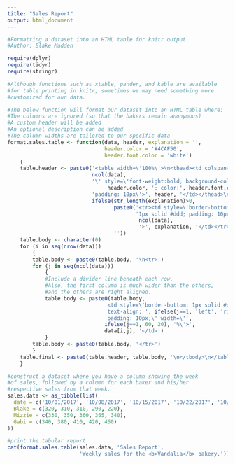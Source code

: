 ```yaml
---
title: "Sales Report"
output: html_document
---
```


```r
#Formatting a dataset into an HTML table for knitr output.
#Author: Blake Madden

require(dplyr)
require(tidyr)
require(stringr)

#Although functions such as xtable, pander, and kable are available
#for table printing in knitr, sometimes we may need something more
#customized for our data.

#The below function will format our dataset into an HTML table where:
#The columns are ignored (so that the bakers remain anonymous)
#A custom header will be added
#An optional description can be added
#The column widths are tailored to our specific data
format.sales.table <- function(data, header, explanation = '',
                               header.color = '#4CAF50',
                               header.font.color = 'white')
    {
    table.header <- paste0('<table width=\'100%\'>\n<thead><td colspan=\'',
                           ncol(data),
                           '\' style=\'font-weight:bold; background-color:',
                                header.color, '; color:', header.font.color, ';',
                           'padding: 10px\'>', header, '</td></thead>\n<tbody>\n',
                           ifelse(str_length(explanation)>0,
                                  paste0('<tr><td style=\'border-bottom: ',
                                         '1px solid #ddd; padding: 10px;\' colspan=\'',
                                          ncol(data),
                                          '>', explanation, '</td></tr>\n'),
                                  ''))
    table.body <- character(0)
    for (i in seq(nrow(data)))
        {
        table.body <- paste0(table.body, '\n<tr>')
        for (j in seq(ncol(data)))
            {
            #Include a divider line beneath each row.
            #Also, the first column is much wider than the others,
            #and the others are right aligned.
            table.body <- paste0(table.body,
                               '<td style=\'border-bottom: 1px solid #ddd; ',
                               'text-align: ', ifelse(j==1, 'left', 'right'), '; ',
                               'padding: 10px;\' width=\'',
                               ifelse(j==1, 60, 20), '%\'>',
                               data[i,j], '</td>')
            }
        table.body <- paste0(table.body, '</tr>')
        }
    table.final <- paste0(table.header, table.body, '\n</tbody>\n</table>')
    }
```

```r
#construct a dataset where you have a column showing the week
#of sales, followed by a column for each baker and his/her
#respective sales from that week.
sales.data <- as_tibble(list(
  date = c('10/01/2017', '10/08/2017', '10/15/2017', '10/22/2017', '10/29/2017'),
  Blake = c(320, 310, 310, 290, 220),
  Mizzie = c(330, 350, 360, 365, 340),
  Gabi = c(340, 380, 410, 420, 450)
))

#print the tabular report
cat(format.sales.table(sales.data, 'Sales Report',
                       'Weekly sales for the <b>Vandalia</b> bakery.'))
```